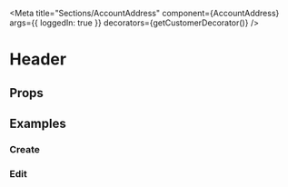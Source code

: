 

<Meta
  title="Sections/AccountAddress"
  component={AccountAddress}
  args={{ loggedIn: true }}
  decorators={getCustomerDecorator()}
/>

# Header

<Description />

## Props

<ArgsTable of={AccountAddress} />

## Examples

### Create

<Preview>
  <Story name="Create">
    <AccountAddress />
  </Story>
</Preview>

### Edit

<Preview>
  <Story
    name="Edit"
    parameters={{ query: { id: '359276' } }}
    decorators={[
      ...getQueryDecorators(
        {
          query: { id: '359276' },
        },
        '/account/address',
      ),
    ]}
  >
    <AccountAddress />
  </Story>
</Preview>
